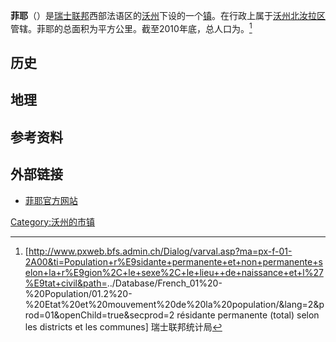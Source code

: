 {{瑞士市镇信息框
 | 市镇名称= 菲耶
 | 原文名称             = {{lang|fr|Fiez}}
 | 图片                = 
 | 纹章 = Fiez-coat of arms.svg
 | 语言                   = [[法语|法语]]
 | 所属州               = 沃州
 | iso-code-region = 
 | 所属区               = [[沃州北汝拉区|沃州北汝拉区]]
 | lat_d=46|lat_m=50|lat_NS=N|long_d=6|long_m=31|long_EW=E
 | 邮政编码        = 1420
 | 市镇代码        = 5556
 | 面积                 = {{smn|6.84|5|100}}
 | 平均海拔        =  519
 | 人口               = {{smn|405|6}}
 | 主页  = www.fiez.ch
 | 市镇长           = Didier Fardel
 | 相邻市镇             = 
 | 友好城市             = 
|地图文件             = Karte Gemeinde Fiez 2012.png
|}}
'''菲耶'''（{{lang-fr|Fiez}}）是[[瑞士联邦|瑞士联邦]]西部法语区的[[沃州|沃州]]下设的一个[[瑞士市镇|镇]]。在行政上属于[[沃州北汝拉区|沃州北汝拉区]]管辖。菲耶的总面积为{{smn|6.84|5|100}}平方公里。截至2010年底，总人口为{{smn|405|6}}。<ref>{{fr}}[http://www.pxweb.bfs.admin.ch/Dialog/varval.asp?ma=px-f-01-2A00&ti=Population+r%E9sidante+permanente+et+non+permanente+selon+la+r%E9gion%2C+le+sexe%2C+le+lieu++de+naissance+et+l%27%E9tat+civil&path=../Database/French_01%20-%20Population/01.2%20-%20Etat%20et%20mouvement%20de%20la%20population/&lang=2&prod=01&openChild=true&secprod=2 résidante permanente (total) selon les districts et les communes] {{Wayback|url=http://www.pxweb.bfs.admin.ch/Dialog/varval.asp?ma=px-f-01-2A00&ti=Population+r%E9sidante+permanente+et+non+permanente+selon+la+r%E9gion%2C+le+sexe%2C+le+lieu++de+naissance+et+l%27%E9tat+civil&path=..%2FDatabase%2FFrench_01%20-%20Population%2F01.2%20-%20Etat%20et%20mouvement%20de%20la%20population%2F&lang=2&prod=01&openChild=true&secprod=2 |date=20150102165023 }} 瑞士联邦统计局</ref>

==历史==

==地理==

==参考资料==
{{reflist}}

==外部链接==
*{{fr}}[http://www.fiez.ch 菲耶官方网站] {{Wayback|url=http://www.fiez.ch/ |date=20170914111658 }}

{{DEFAULTSORT:Fiez}}
{{沃州北汝拉区行政区划}}
[[Category:沃州的市镇|Category:沃州的市镇]]